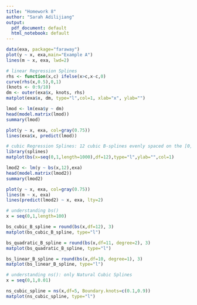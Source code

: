 ```yaml
---
title: "Homework 8"
author: "Sarah Adilijiang"
output:
  pdf_document: default
  html_notebook: default
---
```


 

```r
data(exa, package="faraway")
plot(y ~ x, exa,main="Example A")
lines(m ~ x, exa, lwd=2)
```



```r
# linear Regression Splines
rhs <- function(x,c) ifelse(x>c,x-c,0)
curve(rhs(x,0.5),0,1)
(knots <- 0:9/10)
dm <- outer(exa$x, knots, rhs)
matplot(exa$x, dm, type="l",col=1, xlab="x", ylab="")
```


```r
lmod <- lm(exa$y ~ dm)
head(model.matrix(lmod))
summary(lmod)
```

```r
plot(y ~ x, exa, col=gray(0.75))
lines(exa$x, predict(lmod))
```


```r
# cubic Regression Splines: 12 cubic B-splines evenly spaced on the [0,1] interval
library(splines)
matplot(bs(x=seq(0,1,length=1000),df=12),type="l",ylab="",col=1)
```


```r
lmod2 <- lm(y ~ bs(x,12),exa)
head(model.matrix(lmod2))
summary(lmod2)
```



```r
plot(y ~ x, exa, col=gray(0.75))
lines(m ~ x, exa)
lines(predict(lmod2) ~ x, exa, lty=2)
```




```r
# understanding bs()
x = seq(0,1,length=100)

bs_cubic_B_spline = round(bs(x,df=12), 3)
matplot(bs_cubic_B_spline, type="l")

bs_quadratic_B_spline = round(bs(x,df=11, degree=2), 3)
matplot(bs_quadratic_B_spline, type="l")

bs_linear_B_spline = round(bs(x,df=10, degree=1), 3)
matplot(bs_linear_B_spline, type="l")
```


```r
# understanding ns(): only Natural Cubic Splines
x = seq(0,1,0.01)

ns_cubic_spline = ns(x,df=5, Boundary.knots=c(0.1,0.9))
matplot(ns_cubic_spline, type="l")
```




